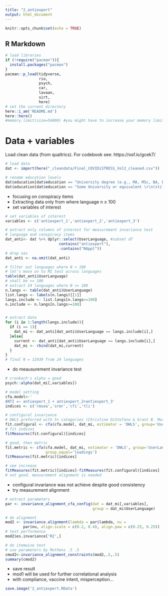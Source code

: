 ```yaml
---
title: "2_antiexpert"
output: html_document
---
```


```r
knitr::opts_chunk$set(echo = TRUE)
```

## R Markdown

```r
# load libraries
if (!require("pacman")){
  install.packages("pacman")
}
pacman::p_load(tidyverse, 
               rio, 
               psych, 
               car,
               lavaan,
               sirt,
               here)
# set the current directory
here::i_am('README.md')
here::here()
#memory.limit(size=56000) #you might have to increase your memory limit
```


# Data + variables          

  Load clean data (from qualtrics). For codebook see: https://osf.io/gcek7/
  
```r
# load data
dat <- import(here("_cleandata/Final_COVIDiSTRESS_Vol2_cleaned.csv")) 

# rename education levels
dat$education[dat$education == "University degree (e.g., MA, MSc, BA, BSc)"] <- "University degree"
dat$education[dat$education == "Some University or equivalent \r\n(still ongoing, or completed a module or more, but did not graduate)"] <- "Some University"
```  
* focusing on conspiracy items
* Extracting data only from where language n ≥ 100
* set variables of interest

```r
# set variables of interest
variables <- c('antiexpert_1','antiexpert_2','antiexpert_3')

# extract only columns of interest for measurement invariance test
# language and conspiracy items
dat_anti<- dat %>% dplyr::select(UserLanguage, #subset df
                        contains("antiexpert"),
                        -contains("NAppl"))
# drop nas
dat_anti <- na.omit(dat_anti)

# filter out languages where N < 100
# let's move on to MI test across languages
table(dat_anti$UserLanguage)
# shall be >= 100
# extract 24 languages where N >= 100
n.langs <- table(dat_anti$UserLanguage)
list.langs <- labels(n.langs)[[1]]
langs.include <- list.langs[n.langs>=100]
n.include <- n.langs[n.langs>=100]


# extract data
for (i in 1:length(langs.include)){
  if (i == 1){
    dat_mi <- dat_anti[dat_anti$UserLanguage == langs.include[i],]
  }else{
    current <- dat_anti[dat_anti$UserLanguage == langs.include[i],]
    dat_mi <- rbind(dat_mi,current)
  }
}
# final N = 12939 from 24 languages
```

* do meausurement invariance test
```r
# cronbach's alpha = good
psych::alpha(dat_mi[,variables])

# model setting
cfa.model<-'
ANTI =~ antiexpert_1 + antiexpert_2+antiexpert_3'
indices <- c('rmsea','srmr','cfi','tli')

# configural invariance
# DWLS preferred with 5+ categories (Christine DiStefano & Grant B. Morgan 2014)
fit.configural <- cfa(cfa.model, dat_mi, estimator = 'DWLS', group='UserLanguage')
# fit indices
fitMeasures(fit.configural)[indices]

# good, then metric
fit.metric <- cfa(cfa.model, dat_mi, estimator = 'DWLS', group='UserLanguage',
                  group.equal='loadings')
fitMeasures(fit.metric)[indices]

# see increase
fitMeasures(fit.metric)[indices]-fitMeasures(fit.configural)[indices]
# not good. measurement alignment is needed
```
* configural invariance was not achieve despite good consistency
* try measurement alignment
```r
# extract parameters
par <- invariance_alignment_cfa_config(dat = dat_mi[,variables], 
                                       group = dat_mi$UserLanguage)

# do alignment
mod2 <- invariance.alignment(lambda = par$lambda, nu =
        par$nu, align.scale = c(0.2, 0.4), align.pow = c(0.25, 0.25))
# test performance
mod2$es.invariance['R2',]

# do itemwise test
# use parameters by Muthens .5 .5
cmod2<-invariance_alignment_constraints(mod2,.5,.5)
summary(cmod2)
```
* save result
* mod1 will be used for further correlational analysis
* with compliance, vaccine intent, misperception...
```r
save.image('2_antiexpert.RData')
```

